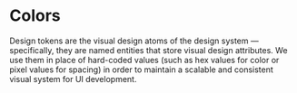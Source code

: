 
<Meta title="JA Design System/Design Tokens/Colors" />

# Colors

Design tokens are the visual design atoms of the design system — specifically, they are named entities that store visual design attributes. We use them in place of hard-coded values (such as hex values for color or pixel values for spacing) in order to maintain a scalable and consistent visual system for UI development.

<Story id="ja-design-system-components-colors--primary" height="800px" />
